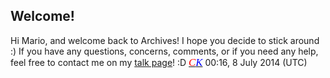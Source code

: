 == Welcome! ==

Hi Mario, and welcome back to Archives! I hope you decide to stick around :) If you have any questions, concerns, comments, or if you need any help, feel free to contact me on my [[User talk:Cp kid|talk page]]! :D ''<big><font face="trebuchet ms">[[User:Cp kid|<span style="color:red">C</span>]][[User talk:Cp kid|<span style="color:blue">K</span>]]</font></big>'' 00:16, 8 July 2014 (UTC)

